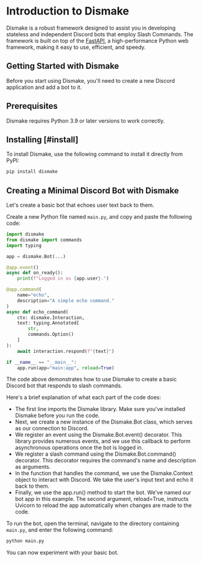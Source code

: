 # Introduction to Dismake

Dismake is a robust framework designed to assist you in developing stateless and independent Discord bots that employ Slash Commands. The framework is built on top of the [FastAPI](https://fastapi.tiangolo.com), a high-performance Python web framework, making it easy to use, efficient, and speedy.

## Getting Started with Dismake

Before you start using Dismake, you'll need to create a new Discord application and add a bot to it.

## Prerequisites

Dismake requires Python 3.9 or later versions to work correctly.

## Installing [#install]

To install Dismake, use the following command to install it directly from PyPI:

```bash copy
pip install dismake
```

## Creating a Minimal Discord Bot with Dismake

Let's create a basic bot that echoes user text back to them.

Create a new Python file named `main.py`, and copy and paste the following code:

```py copy filename="main.py" showLineNumbers
import dismake
from dismake import commands
import typing

app = dismake.Bot(...)

@app.event()
async def on_ready():
    print(f"Logged in as {app.user}.")

@app.command(
    name="echo",
    description="A simple echo command."
)
async def echo_command(
    ctx: dismake.Interaction,
    text: typing.Annotated[
        str,
        commands.Option()
    ]
):
    await interaction.respond(f"{text}")

if __name__ == "__main__":
    app.run(app="main:app", reload=True)
```

The code above demonstrates how to use Dismake to create a basic Discord bot that responds to slash commands.

Here's a brief explanation of what each part of the code does:

- The first line imports the Dismake library. Make sure you've installed Dismake before you run the code.
- Next, we create a new instance of the Dismake.Bot class, which serves as our connection to Discord.
- We register an event using the Dismake.Bot.event() decorator. This library provides numerous events, and we use this callback to perform asynchronous operations once the bot is logged in.
- We register a slash command using the Dismake.Bot.command() decorator. This decorator requires the command's name and description as arguments.
- In the function that handles the command, we use the Dismake.Context object to interact with Discord. We take the user's input text and echo it back to them.
- Finally, we use the app.run() method to start the bot. We've named our bot app in this example. The second argument, reload=True, instructs Uvicorn to reload the app automatically when changes are made to the code.

To run the bot, open the terminal, navigate to the directory containing `main.py`, and enter the following command:

```bash copy
python main.py
```

You can now experiment with your basic bot.
